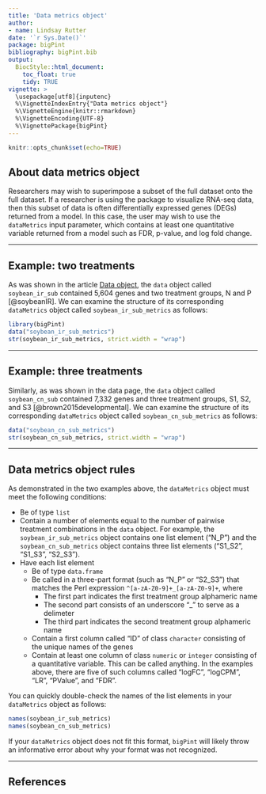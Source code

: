 ```yaml
---
title: 'Data metrics object'
author:
- name: Lindsay Rutter
date: '`r Sys.Date()`'
package: bigPint
bibliography: bigPint.bib
output:
  BiocStyle::html_document:
    toc_float: true
    tidy: TRUE
vignette: >
  \usepackage[utf8]{inputenc}
  %\VignetteIndexEntry{"Data metrics object"}
  %\VignetteEngine{knitr::rmarkdown}
  %\VignetteEncoding{UTF-8}
  %\VignettePackage{bigPint}
---
```


```r
knitr::opts_chunk$set(echo=TRUE)
```

## About data metrics object

Researchers may wish to superimpose a subset of the full dataset onto the full dataset. If a researcher is using the package to visualize RNA-seq data, then this subset of data is often differentially expressed genes (DEGs) returned from a model. In this case, the user may wish to use the `dataMetrics` input parameter, which contains at least one quantitative variable returned from a model such as FDR, p-value, and log fold change.  

____________________________________________________________________________________

## Example: two treatments

As was shown in the article [Data object](https://lrutter.github.io/bigPint/articles/data.html), the `data` object called `soybean_ir_sub` contained 5,604 genes and two treatment groups, N and P [@soybeanIR]. We can examine the structure of its corresponding `dataMetrics` object called `soybean_ir_sub_metrics` as follows:

```r
library(bigPint)
data("soybean_ir_sub_metrics")
str(soybean_ir_sub_metrics, strict.width = "wrap")
```
____________________________________________________________________________________

## Example: three treatments

Similarly, as was shown in the data page, the `data` object called `soybean_cn_sub` contained 7,332 genes and three treatment groups, S1, S2, and S3 [@brown2015developmental]. We can examine the structure of its corresponding `dataMetrics` object called `soybean_cn_sub_metrics` as follows:

```r
data("soybean_cn_sub_metrics")
str(soybean_cn_sub_metrics, strict.width = "wrap")
```

____________________________________________________________________________________

## Data metrics object rules

As demonstrated in the two examples above, the `dataMetrics` object must meet the following conditions:

* Be of type `list`
* Contain a number of elements equal to the number of pairwise treatment combinations in the `data` object. For example, the `soybean_ir_sub_metrics` object contains one list element ("N_P") and the `soybean_cn_sub_metrics` object contains three list elements ("S1_S2", "S1_S3", "S2_S3").
* Have each list element
    + Be of type `data.frame`
    + Be called in a three-part format (such as "N_P" or "S2_S3") that matches the Perl expression `^[a-zA-Z0-9]+_[a-zA-Z0-9]+`, where
      - The first part indicates the first treatment group alphameric name
      - The second part consists of an underscore "_" to serve as a delimeter
      - The third part indicates the second treatment group alphameric name
    + Contain a first column called "ID" of class `character` consisting of the unique names of the genes
    + Contain at least one column of class `numeric` or `integer` consisting of a quantitative variable. This can be called anything. In the examples above, there are five of such columns called "logFC", "logCPM", "LR", "PValue", and "FDR".

You can quickly double-check the names of the list elements in your `dataMetrics` object as follows:

```r
names(soybean_ir_sub_metrics)
names(soybean_cn_sub_metrics)
```

If your `dataMetrics` object does not fit this format, `bigPint` will likely throw an informative error about why your format was not recognized.

____________________________________________________________________________________

## References